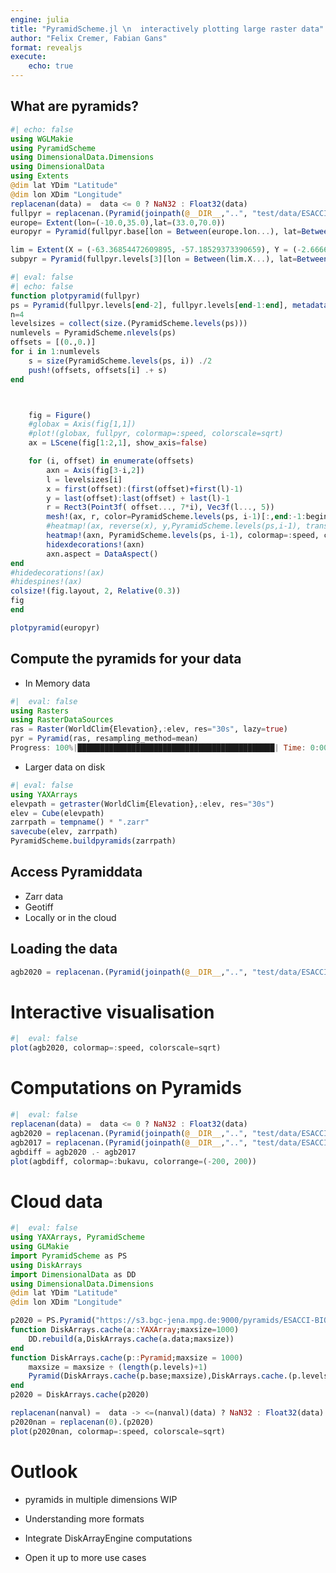 ```yaml
---
engine: julia
title: "PyramidScheme.jl \n  interactively plotting large raster data"
author: "Felix Cremer, Fabian Gans"
format: revealjs
execute:
    echo: true
---
```


## What are pyramids?

```julia
#| echo: false
using WGLMakie
using PyramidScheme
using DimensionalData.Dimensions
using DimensionalData
using Extents
@dim lat YDim "Latitude"
@dim lon XDim "Longitude"
replacenan(data) =  data <= 0 ? NaN32 : Float32(data)
fullpyr = replacenan.(Pyramid(joinpath(@__DIR__,"..", "test/data/ESACCI-BIOMASS-L4-AGB-MERGED-100m-2020-fv4.0.zarr/")))
europe= Extent(lon=(-10.0,35.0),lat=(33.0,70.0))
europyr = Pyramid(fullpyr.base[lon = Between(europe.lon...), lat=Between(europe.lat...)], [l[lon = Between(europe.lon...), lat=Between(europe.lat...)] for l in fullpyr.levels], metadata(fullpyr))

lim = Extent(X = (-63.36854472609895, -57.18529373390659), Y = (-2.666626089016638, -1.9161481184310643))
subpyr = Pyramid(fullpyr.levels[3][lon = Between(lim.X...), lat=Between(lim.Y...)], [l[lon = Between(lim.X...), lat=Between(lim.Y...)] for l in fullpyr.levels[4:7]], metadata(fullpyr))
```

```julia
#| eval: false
#| echo: false
function plotpyramid(fullpyr) 
ps = Pyramid(fullpyr.levels[end-2], fullpyr.levels[end-1:end], metadata(fullpyr))
n=4
levelsizes = collect(size.(PyramidScheme.levels(ps)))
numlevels = PyramidScheme.nlevels(ps)
offsets = [(0.,0.)]
for i in 1:numlevels
    s = size(PyramidScheme.levels(ps, i)) ./2
    push!(offsets, offsets[i] .+ s)
end



    fig = Figure()
    #globax = Axis(fig[1,1])
    #plot!(globax, fullpyr, colormap=:speed, colorscale=sqrt)
    ax = LScene(fig[1:2,1], show_axis=false)

    for (i, offset) in enumerate(offsets)
        axn = Axis(fig[3-i,2])
        l = levelsizes[i]
        x = first(offset):(first(offset)+first(l)-1)
        y = last(offset):last(offset) + last(l)-1
        r = Rect3(Point3f( offset..., 7*i), Vec3f(l..., 5))
        mesh!(ax, r, color=PyramidScheme.levels(ps, i-1)[:,end:-1:begin], colormap=:speed, nan_color=:grey80)
        #heatmap!(ax, reverse(x), y,PyramidScheme.levels(ps,i-1), transformation=(:xy, 2*i+1.2), colormap=:speed, colorscale=sqrt)
        heatmap!(axn, PyramidScheme.levels(ps, i-1), colormap=:speed, colorscale=sqrt)
        hidexdecorations!(axn)
        axn.aspect = DataAspect()
end
#hidedecorations!(ax)
#hidespines!(ax)
colsize!(fig.layout, 2, Relative(0.3))
fig
end

plotpyramid(europyr)
```


## Compute the pyramids for your data
- In Memory data

```julia
#|  eval: false
using Rasters
using RasterDataSources
ras = Raster(WorldClim{Elevation},:elev, res="30s", lazy=true)
pyr = Pyramid(ras, resampling_method=mean)
Progress: 100%|████████████████████████████████████████████| Time: 0:00:47
```

- Larger data on disk

```julia
#| eval: false
using YAXArrays
elevpath = getraster(WorldClim{Elevation},:elev, res="30s")
elev = Cube(elevpath)
zarrpath = tempname() * ".zarr"
savecube(elev, zarrpath)
PyramidScheme.buildpyramids(zarrpath)
```

## Access Pyramiddata

- Zarr data
- Geotiff
- Locally or in the cloud

## Loading the data
```julia
agb2020 = replacenan.(Pyramid(joinpath(@__DIR__,"..", "test/data/ESACCI-BIOMASS-L4-AGB-MERGED-100m-2020-fv4.0.zarr/")))
```

# Interactive visualisation

```julia
#|  eval: false
plot(agb2020, colormap=:speed, colorscale=sqrt)
```

# Computations on Pyramids
```julia
#|  eval: false
replacenan(data) =  data <= 0 ? NaN32 : Float32(data)
agb2020 = replacenan.(Pyramid(joinpath(@__DIR__,"..", "test/data/ESACCI-BIOMASS-L4-AGB-MERGED-100m-2020-fv4.0.zarr/")))
agb2017 = replacenan.(Pyramid(joinpath(@__DIR__,"..", "test/data/ESACCI-BIOMASS-L4-AGB-MERGED-100m-2017-fv4.0.zarr/")))
agbdiff = agb2020 .- agb2017
plot(agbdiff, colormap=:bukavu, colorrange=(-200, 200))
```

# Cloud data

```julia
#|  eval: false
using YAXArrays, PyramidScheme
using GLMakie
import PyramidScheme as PS
using DiskArrays
import DimensionalData as DD
using DimensionalData.Dimensions
@dim lat YDim "Latitude"
@dim lon XDim "Longitude"

p2020 = PS.Pyramid("https://s3.bgc-jena.mpg.de:9000/pyramids/ESACCI-BIOMASS-L4-AGB-MERGED-100m-2020-fv4.0.zarr")
function DiskArrays.cache(a::YAXArray;maxsize=1000)
    DD.rebuild(a,DiskArrays.cache(a.data;maxsize))
end
function DiskArrays.cache(p::Pyramid;maxsize = 1000)
    maxsize = maxsize ÷ (length(p.levels)+1)
    Pyramid(DiskArrays.cache(p.base;maxsize),DiskArrays.cache.(p.levels;maxsize),p.metadata)
end
p2020 = DiskArrays.cache(p2020)

replacenan(nanval) =  data -> <=(nanval)(data) ? NaN32 : Float32(data)
p2020nan = replacenan(0).(p2020)
plot(p2020nan, colormap=:speed, colorscale=sqrt)
```


# Outlook 

- pyramids in multiple dimensions WIP

- Understanding more formats

- Integrate DiskArrayEngine computations

- Open it up to more use cases